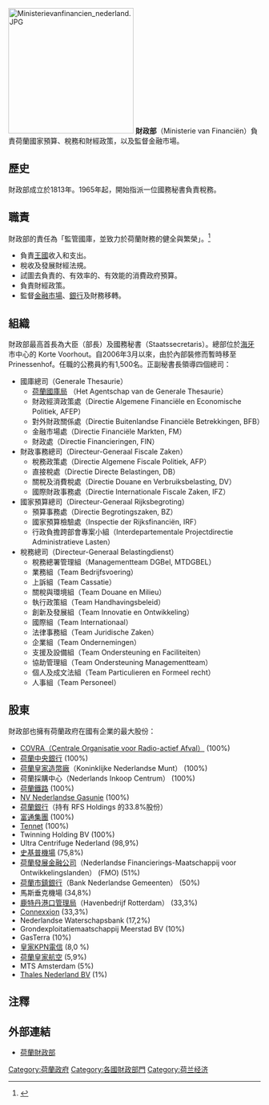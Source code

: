 {{Link style|time=2015-12-13T15:15:53+00:00}}
{{荷蘭政治}}
[[File:Ministerievanfinancien_nederland.JPG|250px]]
'''財政部'''（Ministerie van Financiën）負責荷蘭國家預算、稅務和財經政策，以及監督金融市場。

==歷史==
財政部成立於1813年。1965年起，開始指派一位國務秘書負責稅務。

==職責==
財政部的責任為「監管國庫，並致力於荷蘭財務的健全與繁榮」。<ref>{{Cite web |url=http://www.minfin.nl/en/organisation/missionstatement |title=荷蘭財政部網站 |accessdate=2009-04-13 |archive-date=2008-05-27 |archive-url=https://web.archive.org/web/20080527233320/http://www.minfin.nl/en/organisation/missionstatement |dead-url=no }}</ref>
* 負責[[荷蘭王國|王國]]收入和支出。
* 稅收及發展財經法規。
* 試圖去負責的、有效率的、有效能的消費政府預算。
* 負責財經政策。
* 監督[[金融市場|金融市場]]、[[銀行|銀行]]及財務移轉。

==組織==
財政部最高首長為大臣（部長）及國務秘書（Staatssecretaris）。總部位於[[海牙|海牙]]市中心的 Korte Voorhout。自2006年3月以來，由於內部裝修而暫時移至 Prinessenhof。任職的公務員約有1,500名。正副秘書長領導四個總司：
* 國庫總司（Generale Thesaurie）
** [http://www.dsta.nl/ 荷蘭國庫局] {{Wayback|url=http://www.dsta.nl/ |date=20090405124217 }}（Het Agentschap van de Generale Thesaurie）
** 財政經濟政策處（Directie Algemene Financiële en Economische Politiek, AFEP）
** 對外財政關係處（Directie Buitenlandse Financiële Betrekkingen, BFB）
** 金融市場處（Directie Financiële Markten, FM）
** 財政處（Directie Financieringen, FIN）
* 財政事務總司（Directeur-Generaal Fiscale Zaken）
** 稅務政策處（Directie Algemene Fiscale Politiek, AFP）
** 直接稅處（Directie Directe Belastingen, DB）
** 關稅及消費稅處（Directie Douane en Verbruiksbelasting, DV）
** 國際財政事務處（Directie Internationale Fiscale Zaken, IFZ）
* 國家預算總司（Directeur-Generaal Rijksbegroting）
** 預算事務處（Directie Begrotingszaken, BZ）
** 國家預算檢驗處（Inspectie der Rijksfinanciën, IRF）
** 行政負擔跨部會專案小組（Interdepartementale Projectdirectie Administratieve Lasten）
* 稅務總司（Directeur-Generaal Belastingdienst）
** 稅務總署管理組（Managementteam DGBel, MTDGBEL）
** 業務組（Team Bedrijfsvoering）
** 上訴組（Team Cassatie）　
** 關稅與環境組（Team Douane en Milieu）
** 執行政策組（Team Handhavingsbeleid）
** 創新及發展組（Team Innovatie en Ontwikkeling）
** 國際組（Team Internationaal）
** 法律事務組（Team Juridische Zaken）
** 企業組（Team Ondernemingen）
** 支援及設備組（Team Ondersteuning en Faciliteiten）
** 協助管理組（Team Ondersteuning Managementteam）
** 個人及成文法組（Team Particulieren en Formeel recht）
** 人事組（Team Personeel）

==股東==
財政部也擁有荷蘭政府在國有企業的最大股份：
* [[:en:COVRA|COVRA（Centrale Organisatie voor Radio-actief Afval）]] (100%)
* [[荷蘭中央銀行|荷蘭中央銀行]] (100%)
* [[荷蘭皇家造幣廠|荷蘭皇家造幣廠]]（Koninklijke Nederlandse Munt） (100%)
* 荷蘭採購中心（Nederlands Inkoop Centrum） (100%)
* [[荷蘭鐵路|荷蘭鐵路]] (100%)
* [[:en:N.V._Nederlandse_Gasunie|NV Nederlandse Gasunie]] (100%)
* [[荷蘭銀行|荷蘭銀行]]（持有 RFS Holdings 的33.8%股份）
* [[富通集團|富通集團]] (100%)
* [[:en:TenneT|Tennet]] (100%)
* Twinning Holding BV (100%)
* Ultra Centrifuge Nederland (98,9%)
* [[史基普機場|史基普機場]] (75,8%)
* [[荷蘭發展金融公司|荷蘭發展金融公司]]（Nederlandse Financierings-Maatschappij voor Ontwikkelingslanden） (FMO) (51%)
* [[荷蘭市鎮銀行|荷蘭市鎮銀行]]（Bank Nederlandse Gemeenten） (50%)
* 馬斯垂克機場 (34,8%)
* [[鹿特丹港口管理局|鹿特丹港口管理局]]（Havenbedrijf Rotterdam） (33,3%)
* [[:en:Connexxion|Connexxion]] (33,3%)
* Nederlandse Waterschapsbank (17,2%) 
* Grondexploitatiemaatschappij Meerstad BV (10%)
* GasTerra (10%)
* [[:en:KPN|皇家KPN電信]] (8,0 %)
* [[荷蘭皇家航空|荷蘭皇家航空]] (5,9%)
* MTS Amsterdam (5%)
* [[:en:Thales_Groep|Thales Nederland BV]] (1%)

==注釋==
<references />

==外部連結==
*[http://www.minfin.nl/en/home 荷蘭財政部] {{Wayback|url=http://www.minfin.nl/en/home |date=20080519013429 }}  

{{Dutch ministries}}
{{欧洲题目|财政部}}

[[Category:荷蘭政府|Category:荷蘭政府]]
[[Category:各國財政部門|Category:各國財政部門]]
[[Category:荷兰经济|Category:荷兰经济]]